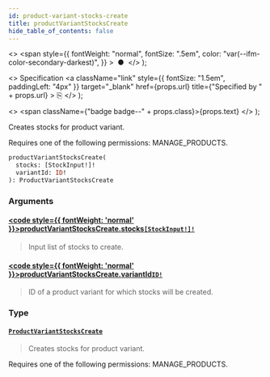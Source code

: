 ```yaml
---
id: product-variant-stocks-create
title: productVariantStocksCreate
hide_table_of_contents: false
---
```


  <>
    <span
      style={{
        fontWeight: "normal",
        fontSize: ".5em",
        color: "var(--ifm-color-secondary-darkest)",
      }}
    >
      &nbsp;●&nbsp;
    </span>
  </>
);

  <>
    Specification
    <a
      className="link"
      style={{ fontSize: "1.5em", paddingLeft: "4px" }}
      target="\_blank"
      href={props.url}
      title={"Specified by " + props.url}
    >
      ⎘
    </a>
  </>
);

  <>
    <span className={"badge badge--" + props.class}>{props.text}</span>
  </>
);

Creates stocks for product variant.

Requires one of the following permissions: MANAGE_PRODUCTS.

```graphql
productVariantStocksCreate(
  stocks: [StockInput!]!
  variantId: ID!
): ProductVariantStocksCreate
```

### Arguments

#### [<code style={{ fontWeight: 'normal' }}>productVariantStocksCreate.<b>stocks</b></code>](#)<Bullet />[`[StockInput!]!`](../../api-reference/products/inputs/stock-input) <Badge class="secondary" text="non-null"/> <Badge class="secondary" text="input"/> <Badge class="secondary" text="products"/>

> Input list of stocks to create.

#### [<code style={{ fontWeight: 'normal' }}>productVariantStocksCreate.<b>variantId</b></code>](#)<Bullet />[`ID!`](../../api-reference/miscellaneous/scalars/id) <Badge class="secondary" text="non-null"/> <Badge class="secondary" text="scalar"/> <Badge class="secondary" text="miscellaneous"/>

> ID of a product variant for which stocks will be created.

### Type

#### [`ProductVariantStocksCreate`](../../api-reference/products/objects/product-variant-stocks-create) <Badge class="secondary" text="object"/> <Badge class="secondary" text="products"/>

> Creates stocks for product variant.

Requires one of the following permissions: MANAGE_PRODUCTS.

>
